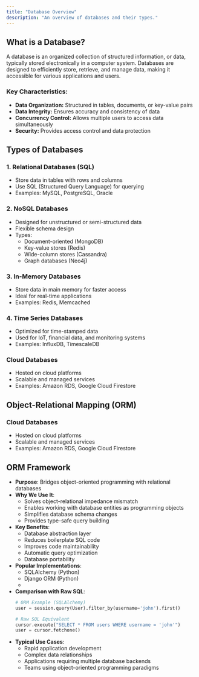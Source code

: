 ```yaml
---
title: "Database Overview"
description: "An overview of databases and their types."
---
```


## What is a Database?

A database is an organized collection of structured information, or data, typically stored electronically in a computer system. Databases are designed to efficiently store, retrieve, and manage data, making it accessible for various applications and users.

### Key Characteristics:
- **Data Organization:** Structured in tables, documents, or key-value pairs
- **Data Integrity:** Ensures accuracy and consistency of data
- **Concurrency Control:** Allows multiple users to access data simultaneously
- **Security:** Provides access control and data protection

## Types of Databases

### 1. Relational Databases (SQL)
- Store data in tables with rows and columns
- Use SQL (Structured Query Language) for querying
- Examples: MySQL, PostgreSQL, Oracle

### 2. NoSQL Databases
- Designed for unstructured or semi-structured data
- Flexible schema design
- Types:
  - Document-oriented (MongoDB)
  - Key-value stores (Redis)
  - Wide-column stores (Cassandra)
  - Graph databases (Neo4j)

### 3. In-Memory Databases
- Store data in main memory for faster access
- Ideal for real-time applications
- Examples: Redis, Memcached

### 4. Time Series Databases
- Optimized for time-stamped data
- Used for IoT, financial data, and monitoring systems
- Examples: InfluxDB, TimescaleDB

### Cloud Databases
- Hosted on cloud platforms
- Scalable and managed services
- Examples: Amazon RDS, Google Cloud Firestore

## Object-Relational Mapping (ORM)

### Cloud Databases
- Hosted on cloud platforms
- Scalable and managed services
- Examples: Amazon RDS, Google Cloud Firestore

## ORM Framework
- **Purpose**: Bridges object-oriented programming with relational databases
- **Why We Use It**:
  - Solves object-relational impedance mismatch
  - Enables working with database entities as programming objects
  - Simplifies database schema changes
  - Provides type-safe query building
- **Key Benefits**:
  - Database abstraction layer
  - Reduces boilerplate SQL code
  - Improves code maintainability
  - Automatic query optimization
  - Database portability
- **Popular Implementations**:
  - SQLAlchemy (Python)
  - Django ORM (Python)
  - 
- **Comparison with Raw SQL**:
  ```python
  # ORM Example (SQLAlchemy)
  user = session.query(User).filter_by(username='john').first()
  
  # Raw SQL Equivalent
  cursor.execute("SELECT * FROM users WHERE username = 'john'")
  user = cursor.fetchone()
  ```
- **Typical Use Cases**:
  - Rapid application development
  - Complex data relationships
  - Applications requiring multiple database backends
  - Teams using object-oriented programming paradigms

